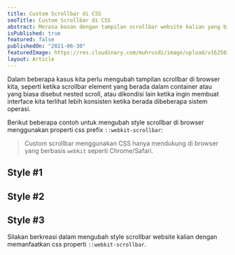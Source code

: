 ```yaml
---
title: Custom Scrollbar di CSS
seoTitle: Custom Scrollbar di CSS
abstract: Merasa bosan dengan tampilan scrollbar website kalian yang biasa-biasa saja?, sebenarnya kalian dapat mengubah tampilan default tersebut. 
isPublished: true
featured: false
publishedOn: "2021-06-30"
featuredImage: https://res.cloudinary.com/muhrusdi/image/upload/v1625017672/scrollbar-cover.jpg
layout: Article
---
```



Dalam beberapa kasus kita perlu mengubah tampilan scrollbar di browser kita, seperti ketika 
scrollbar element yang berada dalam container atau yang biasa disebut nested scroll, atau dikondisi lain ketika
ingin membuat interface kita terlihat lebih konsisten ketika berada dibeberapa sistem operasi.

Berikut beberapa contoh untuk mengubah style scrollbar di browser menggunakan properti css prefix `::webkit-scrollbar`:

> Custom scrollbar menggunakan CSS hanya mendukung di browser yang berbasis `webkit` seperti Chrome/Safari.

## Style #1
<EditorPreview
 defaultValue={value1}
/>

## Style #2
<EditorPreview
 defaultValue={value2}
/>

## Style #3
<EditorPreview
 defaultValue={value3}
/>

Silakan berkreasi dalam mengubah style scrollbar website kalian dengan memanfaatkan css properti `::webkit-scrollbar`.